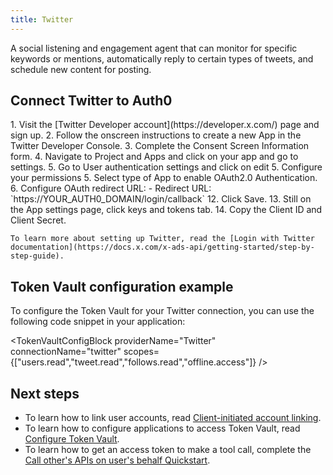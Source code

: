 ```yaml
---
title: Twitter
---
```




A social listening and engagement agent that can monitor for specific keywords or mentions, automatically reply to certain types of tweets, and schedule new content for posting.

## Connect Twitter to Auth0

<IntegrationInfoBlock providerName="Twitter" />

<Steps>
  <Step title="Twitter setup">
    1. Visit the [Twitter Developer account](https://developer.x.com/) page and sign up.
    2. Follow the onscreen instructions to create a new App in the Twitter Developer Console.
    3. Complete the Consent Screen Information form.
    4. Navigate to Project and Apps and click on your app and go to settings.
    5. Go to User authentication settings and click on edit 
    5. Configure your permissions
    5. Select type of App to enable OAuth2.0 Authentication.
    6. Configure OAuth redirect URL:
       - Redirect URL: `https://YOUR_AUTH0_DOMAIN/login/callback`
       <FindDomainInfoBlock />
    12. Click Save.
    13. Still on the App settings page, click keys and tokens tab.
    14. Copy the Client ID and Client Secret.

    To learn more about setting up Twitter, read the [Login with Twitter documentation](https://docs.x.com/x-ads-api/getting-started/step-by-step-guide).
  </Step>
  <Step title="Auth0 setup">
    <Auth0SetupBlock providerName="Twitter" scopesName="Attributes" allowFreeFormScopes={true} />
  </Step>
</Steps>

## Token Vault configuration example

To configure the Token Vault for your Twitter connection, you can use the following code snippet in your application:

<TokenVaultConfigBlock 
  providerName="Twitter"
  connectionName="twitter"
  scopes={["users.read","tweet.read","follows.read","offline.access"]}
/>

## Next steps
- To learn how to link user accounts, read [Client-initiated account linking](https://auth0.com/ai/docs/guides/client-initiated-account-linking). 
- To learn how to configure applications to access Token Vault, read [Configure Token Vault](https://auth0.com/docs/secure/tokens/token-vault/configure-token-vault).
- To learn how to get an access token to make a tool call, complete the [Call other's APIs on user's behalf Quickstart](https://auth0.com/ai/docs/get-started/call-others-apis-on-users-behalf).
